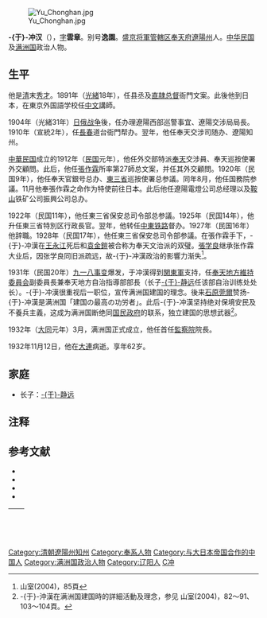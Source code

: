 {{NoteTA
|T=zh-hans:于冲汉;zh-hant:于沖漢
|1=zh-hans:于;zh-hant:于
}}
[[File:Yu_Chonghan.jpg|thumb]]

'''-{于}-冲汉'''（{{bd|1871年||1932年|11月12日}}），[[表字|字]]'''雲章'''。别号'''逸園'''。[[遼寧省|盛京将軍管轄区]][[奉天府|奉天府]][[遼陽州|遼陽州]]人。[[中华民国|中华民国]]及[[满洲国|满洲国]]政治人物。

==生平==
他是[[清|清]]末[[秀才|秀才]]。1891年（[[光緒|光緒]]18年），任县丞及[[直隷总督|直隷总督]]衙門文案。此後他到日本，在東京外国語学校任[[中文|中文]]講師。

1904年（光緒31年）[[日俄战争|日俄战争]]後，任办理遼陽西部巡警事宜、遼陽交涉局局長。1910年（宣統2年），任[[長春市|長春]]道台衙門帮办。翌年，他任奉天交涉司随办、遼陽知州。

[[中華民国|中華民国]]成立的1912年（[[民国紀元|民国]]元年），他任外交部特派[[奉天省|奉天]]交涉員、奉天巡按使署外交顧問。此后，他任[[張作霖|張作霖]]所率第27師总文案，并任其外交顧問。1920年（民国9年），他任奉天官銀号总办、[[東三省|東三省]]巡按使署总参議。同年8月，他任国務院参議。11月他奉張作霖之命作为特使前往日本。此后他任遼陽電燈公司总经理以及[[鞍山市|鞍山]]铁矿公司振興公司总办。

1922年（民国11年），他任東三省保安总司令部总参議。1925年（民国14年），他升任東三省特別区行政長官。翌年，他转任[[中東铁路|中東铁路]]督办。1927年（民国16年）他辞職。1928年（民国17年），他任東三省保安总司令部参議。在張作霖手下，-{于}-冲漢在[[王永江|王永江]]死后和[[袁金鎧|袁金鎧]]被合称为奉天文治派的双璧。[[張学良|張学良]]继承张作霖大业后，因张学良同旧派疏远，故-{于}-冲漢政治的影響力渐失<ref>山室(2004)，85頁</ref>。

1931年（民国20年）[[九一八事变|九一八事变]]爆发，于冲漢得到[[関東軍|関東軍]]支持，任[[奉天地方維持委員会|奉天地方維持委員会]]副委員長兼奉天地方自治指導部部長（长子[[于静远|-{于}-静远]]任该部自治训练处处长）。-{于}-冲漢很重视后一职位，宣传满洲国建国的理念。後来[[石原莞爾|石原莞爾]]赞扬-{于}-冲漢是满洲国「建国の最高の功労者」。此后-{于}-冲漢坚持绝对保境安民及不養兵主義，这成为满洲国断绝同[[国民政府|国民政府]]的联系，独立建国的思想武器<ref>-{于}-沖漢在满洲国建国時的詳細活動及理念，参见 山室(2004)，82～91、103～104頁。</ref>。

1932年（[[大同_(满洲国)|大同]]元年）3月，满洲国正式成立，他任首任[[满洲国监察院|監察院]]院長。

1932年11月12日，他在[[大連市|大連]]病逝。享年62岁。

==家庭==
*长子：[[于静远|-{于}-静远]]

== 注释 ==
{{reflist}}

== 参考文献 ==
* <span style="font-size:90%;">{{Cite book<!--|Zh-->|author = 徐友春主編|title = 民国人物大辞典 增訂版|year = 2007|publisher = 河北人民出版社|isbn = 978-7-202-03014-1}}</span>
* <span style="font-size:90%;">{{Cite book<!--|Zh-->|author = [[山室信一|山室信一]]|title = 喀邁拉－満洲国的肖像 增補版（キメラ - 満洲国の肖像 増補版）|year = 2004|publisher = [[中央公論新社|中央公論新社]]（[[中公新書|中公新書]]）|isbn = 4-12-191138-5}}</span>
* <span style="font-size:90%;">{{Cite book<!--|Zh-->|author = 劉寿林等編|title = 民国職官年表|year = 1995|publisher = [[中華書局|中華書局]]|isbn = 7-101-01320-1}}</span>
* <span style="font-size:90%;">{{cite web|url=http://www.cass.cn/zhuanti/zggcd85/show_News.asp?id=21374|title=于冲汉(1871—1932)|publisher=中国社会科学院-纪念中国共产党成立85周年}}{{dead link|date=2018年2月 |bot=InternetArchiveBot |fix-attempted=yes }}</span>

{| class="wikitable" style="margin:0 auto"
|- 
!　{{Manchukuo}}
{{先代次代|[[满洲国監察院|監察院長]]|<small>1932年3月 - 11月</small>|（創設）|[[羅振玉|羅振玉]]}}
|}

{{DEFAULTSORT:Yu于}}
[[Category:清朝遼陽州知州|Category:清朝遼陽州知州]]
[[Category:奉系人物|Category:奉系人物]]
[[Category:与大日本帝国合作的中国人|Category:与大日本帝国合作的中国人]]
[[Category:满洲国政治人物|Category:满洲国政治人物]]
[[Category:辽阳人|Category:辽阳人]]
[[Category:于姓|C冲]]